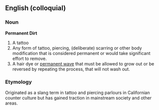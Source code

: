 ==English (colloquial)==
===Noun===
'''Permanent Dirt'''
# A tattoo
# Any form of tattoo, piercing, (deliberate) scarring or other body modification that is considered permanent or would take significant effort to remove.
# A hair dye or [[permanent wave]] that must be allowed to grow out or be reversed by repeating the process, that will not wash out.

===Etymology===

Originated as a slang term in tattoo and piercing parlours in Californian counter culture but has gained traction in mainstream society and other areas.